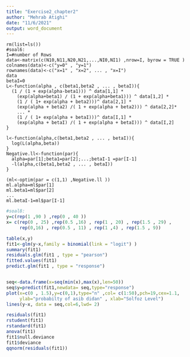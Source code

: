 ```yaml
---
title: "Exercise2_chapter2"
author: "Mehrab Atighi"
date: "11/6/2021"
output: word_document
---
```


```{}
rm(list=ls())
#soal6:
I=#number of Rows
data<-matrix(c(N10,N11,N20,N21,...,NI0,NI1) ,nrow=I, byrow = TRUE )
colnames(data)<-c("y=0" , "y=1")
rownames(data)<-c("x=1" , "x=2", ... , "x=I")
data
betaI=0
L<-function(alpha , c(beta1,beta2 , ... , betaI)){
  (1 / (1 + exp(alpha-beta1))) ^ data[1,1] *
    (exp(alpha+beta1) / (1 + exp(alpha+beta1))) ^ data[1,2] *
    (1 / ( 1+ exp(alpha + beta2)))^ data[2,1] *
    (exp(alpha + beta2) /( 1 + exp(alpha + beta2))) ^ data[2,2]*
    ... *
    (1 / ( 1+ exp(alpha + betaI)))^ data[I,1] *
    (exp(alpha + betaI) /( 1 + exp(alpha + betaI))) ^ data[I,2]
}

l<-function(alpha,c(beta1,beta2 , ... , betaI)){
  log(L(alpha,beta))
}
Negative.ll<-function(par){
  alpha=par[1];beta1=par[2];...;betaI-1 =par[I-1]
  -l(alpha,c(beta1,beta2 , ... , betaI))
}

(ml<-optim(par = c(1,1) ,Negative.ll ))
ml.alpha=ml$par[1]
ml.beta1=ml$par[2]
...
ml.betaI-1=ml$par[I-1]
```





```r
#soal8:
y=c(rep(1 ,90 ) ,rep(0 , 40 ))
x= c(rep(0 , 25) ,rep(0.5 ,16) , rep(1 , 20) , rep(1.5 , 29) ,
     rep(0,16) , rep(0.5 , 11) , rep(1 ,4) , rep(1.5 , 9))

table(x,y)
fit1<-glm(y~x,family = binomial(link = "logit") )
summary(fit1)
residuals.glm(fit1 , type = "pearson")
fitted.values(fit1)
predict.glm(fit1 , type = "response")


seq<-data.frame(x=seq(min(x),max(x),len=50))
seq$y=predict(fit1,newdata= seq,type="response")
plot(x=c(0 , 1.5),y=c(0,1),type="n" ,col= c(1:50),pch=19,cex=1.1,
     ylab="probabilty of asib didan" , xlab="Solfoz Level")
lines(y~x, data = seq,col=6,lwd= 2)

residuals(fit1)
rstudent(fit1)
rstandard(fit1)
anova(fit1)
fit1$null.deviance
fit1$deviance
qqnorm(residuals(fit1))

```


